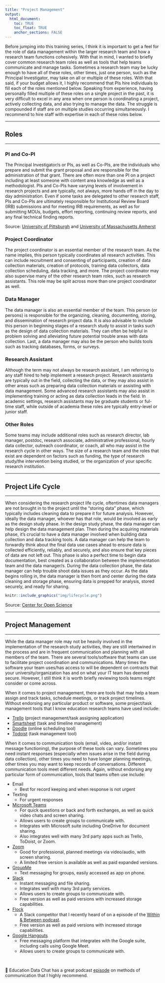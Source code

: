```yaml
---
title: "Project Management"
output: 
  html_document:
    toc: TRUE
    toc_float: TRUE
    anchor_sections: FALSE
---
```


Before jumping into this training series, I think it is important to get a feel for the role of data management within the larger research team and how a research team functions cohesively. With that in mind, I wanted to briefly cover common research team roles as well as tools that help teams communicate and manage tasks. Sometimes a research team may be lucky enough to have all of these roles, other times, just one person, such as the Principal Investigator, may take on all or multiple of these roles. With that said, if your budget allows it, I highly recommend that PIs hire individuals to fill each of the roles mentioned below. Speaking from experience, having personally filled multiple of these roles on a single project in the past, it is very difficult to excel in any area when one person is coordinating a project, actively collecting data, and also trying to manage the data. The struggle is compounded if staff are on multiple studies occurring simultaneously. I recommend to hire staff with expertise in each of these roles below.

---

## Roles

---


### PI and Co-PI

The Principal Investigator/s or PIs, as well as Co-PIs, are the individuals who prepare and submit the grant proposal and are responsible for the administration of that grant. There are often more than one PI on a project including at least someone with content area knowledge as well as a methodologist. PIs and Co-PIs have varying levels of involvement in research projects and are typically, not always, more hands off in the day to day administration. Even if some tasks are delegated to other research staff, PIs and Co-PIs are ultimately responsible for Institutional Review Board (IRB) submissions and for meeting IRB requirements, as well as for submitting MOUs, budgets, effort reporting, continuing review reports, and any final technical finding reports.

Source: [University of Pittsburgh](https://www.irb.pitt.edu/content/chapter-4-roles-and-responsibilities-investigators-and-research-staff) and [University of Massachusetts Amherst](https://www.umass.edu/research/policy/pi-and-co-pi-roles-and-responsibilities)


### Project Coordinator

The project coordinator is an essential member of the research team. As the name implies, this person typically coordinates all research activities. This can include recruitment and consenting of participants, creation of data collection materials, creation of protocols, training data collectors, data collection scheduling, data tracking, and more. The project coordinator may also supervise many of the other research team roles, such as research assistants. This role may be split across more than one project coordinator as well.


### Data Manager

The data manager is also an essential member of the team. This person (or persons) is responsible for the organizing, cleaning, documenting, storing, and dissemination of research project data. It is also advisable to include this person in beginning stages of a research study to assist in tasks such as the design of data collection materials. They can often be helpful in problem solving and alleviating future potential trouble areas with data collection. Last, a data manager may also be the person who builds tools such as tracking databases, forms, or surveys. 

### Research Assistant

Although the term may not always be research assistant, I am referring to any staff hired to help implement a research project. Research assistants are typically out in the field, collecting the data, or they may also assist in other areas such as preparing data collection materials or assisting with data management. Some advanced research assistants may also assist in implementing training or acting as data collection leads in the field. In academic settings, research assistants may be graduate students or ful-time staff, while outside of academia these roles are typically entry-level or junior staff.

### Other Roles

Some teams may include additional roles such as research director, lab manager, postdoc, research associate, administrative professional, hourly data collector, outreach coordinator, or coach, all who may assist in the research cycle in other ways. The size of a research team and the roles that exist are dependent on factors such as funding, the type of research study/the intervention being studied, or the organization of your specific research institution.

---

## Project Life Cycle

---

When considering the research project life cycle, oftentimes data managers are not brought in to the project until the "storing data" phase, which typically includes cleaning data to prepare it for future analysis. However, ideally the data manager, whoever has that role, would be involved as early as the design study phase. In the design study phase, the data manager can help design the data management plan. Then during the acquiring materials phase, it's crucial to have a data manager involved when building data collection and data tracking tools. A data manager can help the team to forwardly think about the final data use cases ahead to ensure data is collected efficiently, reliably, and securely, and also ensure that key pieces of data are not left out. This phase is also a perfect time to begin data documentation, best created as a collaboration between the implementation team and the data manager/s. During the data collection phase, the data manager can help trouble shoot data issues as they occur. As the data begins rolling in, the data manager is then front and center during the data cleaning and storage phase, ensuring data is prepped for analysis, stored securely, and ready for sharing.

```r

knitr::include_graphics("img/lifecycle.png")

```

Source: [Center for Open Science](https://www.cos.io/)

---

## Project Management

---

While the data manager role may not be heavily involved in the implementation of the research study activities, they are still intertwined in the process and are in frequent communication and planning with all members of the team. There are several tools/software that teams can use to facilitate project coordination and communications. Many times the software your team uses/has access to will be dependent on contracts that your university/organization has and on what your IT team has deemed secure. However, I still think it is worth briefly reviewing tools teams might consider or come across.

When it comes to project management, there are tools that may help a team assign and track tasks, schedule meetings, or track project timelines. Without endorsing any particular product or software, some project/task management tools that I know education research teams have used include:

* [Trello](https://trello.com/en-US) (project management/task assigning application)
* [Smartsheet](https://www.smartsheet.com/) (task and timeline management)
* [Doodle](https://doodle.com/en/) (online scheduling tool)
* [Todoist](https://todoist.com/) (task management tool)

When it comes to communication tools (email, video, and/or instant message functioning), the purpose of these tools can vary. Sometimes you need instant responses (especially when issues arise in the field during data collection), other times you need to have longer planning meetings, other times you may want to keep records of conversations. Different communication tools meet different needs. Again, without endorsing any particular form of communication, tools that teams often use include:

* Email
  + Best for record keeping and when response is not urgent  
* Texting
  + For urgent responses  
* [Microsoft Teams](https://www.microsoft.com/en-us/microsoft-365/microsoft-teams/group-chat-software)   
  + For quick questions or back and forth exchanges, as well as quick video chats and screen sharing.
  + Allows users to create groups to communicate with.  
  + Integrates with Microsoft suite including OneDrive for document sharing.
  + Also integrates well with many 3rd party apps such as Trello, ToDoist, or Zoom.
* [Zoom](https://zoom.us/)
  + Good for professional, planned meetings via video/audio, with screen sharing. 
  + A limited free version is available as well as paid expanded versions.
* [GroupMe](https://groupme.com/en-US/)
  + Text messaging for groups, easily accessed as app on phone.
* [Slack](https://slack.com/)
  + Instant messaging and file sharing.
  + Integrates well with many 3rd party services. 
  + Allows users to create groups to communicate with.
  + Free version as well as paid versions with increased storage capabilities.
* [Flock](https://www.flock.com/)
  + A Slack competitor that I recently heard of on a episode of the [Within & Between podcast](https://podcasts.apple.com/us/podcast/s205-lab-management-and-structure/id1517310439?i=1000502574047).  
  + Free version as well as paid versions with increased storage capabilities.
* [Google Hangouts](https://hangouts.google.com/) 
  + Free messaging platform that integrates with the Google suite, including calls using Google Meet. 
  + Allows users to create groups to communicate with.

<br>

  📑 Education Data Chat has a great podcast [episode](https://www.buzzsprout.com/1074286/5427532-episode-6-effective-team-communication-using-modern-day-tools) on methods of communication that I highly recommend.







